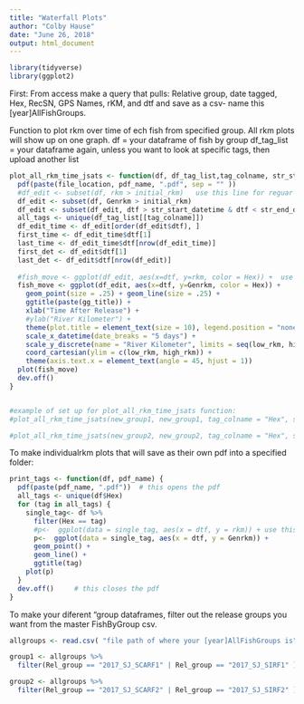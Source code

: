 ```yaml
---
title: "Waterfall Plots"
author: "Colby Hause"
date: "June 26, 2018"
output: html_document
---
```


```r
library(tidyverse)
library(ggplot2)

```

First: From access make a query that pulls: Relative group, date tagged, Hex, RecSN, GPS Names, rKM, and dtf and save as a csv- name this [year]AllFishGroups. 

Function to plot rkm over time of ech fish from specified group. All rkm plots will show up on one graph.
df = your dataframe of fish by group
df_tag_list = your dataframe again, unless you want to look at specific tags, then upload another list
```r

plot_all_rkm_time_jsats <- function(df, df_tag_list,tag_colname, str_start_datetime, str_end_datetime, high_rkm, low_rkm, pdf_name, gg_title, file_location, initial_rkm = 0) {
  pdf(paste(file_location, pdf_name, ".pdf", sep = "" )) 
  #df_edit <- subset(df, rkm > initial_rkm)   use this line for reguar rkm
  df_edit <- subset(df, Genrkm > initial_rkm)
  df_edit <- subset(df_edit, dtf > str_start_datetime & dtf < str_end_datetime)
  all_tags <- unique(df_tag_list[[tag_colname]])
  df_edit_time <- df_edit[order(df_edit$dtf), ]
  first_time <- df_edit_time$dtf[1]
  last_time <- df_edit_time$dtf[nrow(df_edit_time)]
  first_det <- df_edit$dtf[1]
  last_det <- df_edit$dtf[nrow(df_edit)]
  
  #fish_move <- ggplot(df_edit, aes(x=dtf, y=rkm, color = Hex)) +  use this line for regular rkm
  fish_move <- ggplot(df_edit, aes(x=dtf, y=Genrkm, color = Hex)) +
    geom_point(size = .25) + geom_line(size = .25) +
    ggtitle(paste(gg_title)) +
    xlab("Time After Release") +
    #ylab("River Kilometer") +
    theme(plot.title = element_text(size = 10), legend.position = "none") +
    scale_x_datetime(date_breaks = "5 days") +
    scale_y_discrete(name = "River Kilometer", limits = seq(low_rkm, high_rkm, by=10)) +
    coord_cartesian(ylim = c(low_rkm, high_rkm)) +
    theme(axis.text.x = element_text(angle = 45, hjust = 1))
  plot(fish_move)
  dev.off()
}


#example of set up for plot_all_rkm_time_jsats function:
#plot_all_rkm_time_jsats(new_group1, new_group1, tag_colname = "Hex", str_start_datetime="2017-01-01 00:00:00", str_end_datetime="2018-01-01 #00:00:00",low_rkm = 0, high_rkm = 320, pdf_name = "No Upstream over 12 km group 1", gg_title = "Upstream Release All Transmitters", #file_location = "Z://Shared//Projects//JSATS//DSP_Spring-Run Salmon//JSATS analysis//Waterfall Plots//")

#plot_all_rkm_time_jsats(new_group2, new_group2, tag_colname = "Hex", str_start_datetime="2017-01-01 00:00:00", str_end_datetime="2018-01-01 #00:00:00",low_rkm = 0, high_rkm = 190, pdf_name = "No Upstream over 12 km group 2", gg_title = "Upstream Release All Transmitters", #file_location = "Z://Shared//Projects//JSATS//DSP_Spring-Run Salmon//JSATS analysis//Waterfall Plots//")
```


To make individualrkm plots that will save as their own pdf into a specified folder:

```r
print_tags <- function(df, pdf_name) {
  pdf(paste(pdf_name, ".pdf"))  # this opens the pdf
  all_tags <- unique(df$Hex)
  for (tag in all_tags) {
    single_tag<- df %>% 
      filter(Hex == tag) 
      #p<-  ggplot(data = single_tag, aes(x = dtf, y = rkm)) + use this line for regular rkm
      p<-  ggplot(data = single_tag, aes(x = dtf, y = Genrkm)) +
      geom_point() +
      geom_line() +
      ggtitle(tag)
    plot(p)
  }
  dev.off()     # this closes the pdf
}
```

To make your diferent "group dataframes, filter out the release groups you want from the master FishByGroup csv. 

```r
allgroups <- read.csv( "file path of where your [year]AllFishGroups is")

group1 <- allgroups %>% 
  filter(Rel_group == "2017_SJ_SCARF1" | Rel_group == "2017_SJ_SIRF1" )

group2 <- allgroups %>% 
  filter(Rel_group == "2017_SJ_SCARF2" | Rel_group == "2017_SJ_SIRF2" )


```

